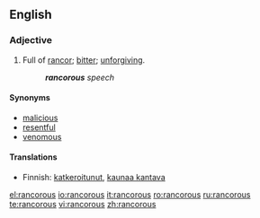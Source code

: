 ==English==
===Adjective===
{{en-adj}}
#Full of [[rancor]]; [[bitter]]; [[unforgiving]].
#:'''''rancorous''' speech''

====Synonyms====
* [[malicious]]
* [[resentful]]
* [[venomous]]

====Translations====
*Finnish: [[katkeroitunut]], [[kaunaa kantava]]

[[el:rancorous]]
[[io:rancorous]]
[[it:rancorous]]
[[ro:rancorous]]
[[ru:rancorous]]
[[te:rancorous]]
[[vi:rancorous]]
[[zh:rancorous]]